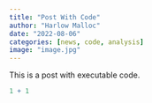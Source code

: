 ```yaml
---
title: "Post With Code"
author: "Harlow Malloc"
date: "2022-08-06"
categories: [news, code, analysis]
image: "image.jpg"
---
```


This is a post with executable code.

```r
1 + 1
```
